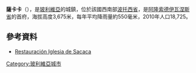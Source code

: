 '''薩卡卡'''（{{lang-es|Sacaca}}），是[[玻利維亞|玻利維亞]]的城鎮，位於該國西南部[[波托西省|波托西省]]，是[[阿隆索德伊瓦涅斯省|阿隆索德伊瓦涅斯省]]的首府，海拔高度3,675米，每年平均降雨量約550毫米，2010年人口18,725。

==參考資料==
* [http://www.youtube.com/watch?v=smotuQOjlFw Restauración Iglesia de Sacaca]

{{Bolivia-geo-stub}}
[[Category:玻利維亞城市|Category:玻利維亞城市]]
